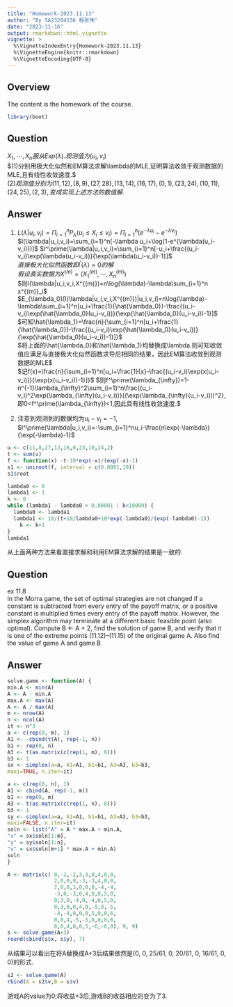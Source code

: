---
title: "Homework-2023.11.13"
author: "By SA23204156 程张伟"
date: "2023-11-16"
output: rmarkdown::html_vignette
vignette: >
  %\VignetteIndexEntry{Homework-2023.11.13}
  %\VignetteEngine{knitr::rmarkdown}
  %\VignetteEncoding{UTF-8}
---
   
## Overview  
   
The content is the homework of the course.

```{r,eval=FALSE}
library(boot)
```
## Question  
   
$X_1,\cdots,X_n服从Exp(\lambda).观测值为(u_i,v_i)$   
$(1)分别用极大化似然和EM算法求解\lambda的MLE,证明算法收敛于观测数据的MLE,且有线性收敛速度.$   
$(2)观测值分别为(11,12),(8,9),(27,28),(13,14),(16,17),(0,1),(23,24),(10,11),(24,25),(2,3),变成实现上述方法的数值解.$

   
## Answer   
 
(1)   
$L(\lambda|u_i,v_i)=\Pi_{i=1}^nP_{\lambda}(u_i\leq X_i\leq v_i)=\Pi_{i=1}^n(e^{-\lambda u_i}-e^{-\lambda v_i})$   
$l(\lambda|u_i,v_i)=\sum_{i=1}^n[-\lambda u_i+\log(1-e^{\lambda(u_i-v_i)})]$
$l^\prime(\lambda|u_i,v_i)=\sum_{i=1}^n[-u_i+\frac{(u_i-v_i)\exp(\lambda(u_i-v_i))}{\exp(\lambda(u_i-v_i))-1}]$   
$直接极大化似然函数即l^\prime(\lambda)=0的解$   
$假设真实数据为X^{(m)}=(X^{(m)}_1,\cdots,X^{(m)}_n)$   
$则l(\lambda|u_i,v_i,X^{(m)})=n\log(\lambda)-\lambda\sum_{i=1}^n x^{(m)}_i$   
$E_{\lambda_0}[l(\lambda|u_i,v_i,X^{(m)})|u_i,v_i]=n\log(\lambda)-\lambda\sum_{i=1}^n[u_i+\frac{1}{\hat{\lambda_0}}-\frac{(u_i-v_i)\exp(\hat{\lambda_0}(u_i-v_i))}{\exp(\hat{\lambda_0}(u_i-v_i))-1}]$   
$可知\hat{\lambda_1}=\frac{n}{\sum_{i=1}^n[u_i+\frac{1}{\hat{\lambda_0}}-\frac{(u_i-v_i)\exp(\hat{\lambda_0}(u_i-v_i))}{\exp(\hat{\lambda_0}(u_i-v_i))-1}]}$   
$将上面的\hat{\lambda_0}和\hat{\lambda_1}均替换成\lambda.则可知收敛值应满足与直接极大化似然函数求导后相同的结果，因此EM算法收敛到观测数据的MLE$  
$记f(x)=\frac{n}{\sum_{i=1}^n[u_i+\frac{1}{x}-\frac{(u_i-v_i)\exp(x(u_i-v_i))}{\exp(x(u_i-v_i))-1}]}$
$则f^\prime(\lambda_{\infty})=1-n^{-1}\lambda_{\infty}^2\sum_{i=1}^n\frac{(u_i-v_i)^2\exp(\lambda_{\infty}(u_i-v_i))}{(\exp(\lambda_{\infty}(u_i-v_i)))^2},即0<f^\prime(\lambda_{\infty})<1,因此具有线性收敛速度.$   
   
(2)   
注意到观测到的数据均为$u_i-v_i=-1$,   
$l^\prime(\lambda|u_i,v_i)=-\sum_{i=1}^nu_i-\frac{n\exp(-\lambda)}{\exp(-\lambda)-1}$
```{r,eval=FALSE}
u <- c(11,8,27,13,16,0,23,10,24,2)
t <- sum(u)
f <- function(x) -t-10*exp(-x)/(exp(-x)-1)
s1 <- uniroot(f, interval = c(0.0001,10))
s1$root
```

```{r,eval=FALSE}
lambda0 <- 0
lambda1 <- 1
k <- 0
while (lambda1 - lambda0 > 0.00001 | k<10000) {
  lambda0 <- lambda1
  lambda1 <- 10/(t+10/lambda0+10*exp(-lambda0)/(exp(-lambda0)-1))
    k <- k+1
}
lambda1
```
   
从上面两种方法来看直接求解和利用EM算法求解的结果是一致的.   
    
## Question  
   
ex 11.8   
In the Morra game, the set of optimal strategies are not changed if a constant
is subtracted from every entry of the payoff matrix, or a positive constant
is multiplied times every entry of the payoff matrix. However, the simplex
algorithm may terminate at a different basic feasible point (also optimal).
Compute B <- A + 2, find the solution of game B, and verify that it is one
of the extreme points (11.12)–(11.15) of the original game A. Also find the
value of game A and game B

   
## Answer    
   
```{r,eval=FALSE}
solve.game <- function(A) {
min.A <- min(A)
A <- A - min.A 
max.A <- max(A)
A <- A / max(A)
m <- nrow(A)
n <- ncol(A)
it <- n^3
a <- c(rep(0, m), 1) 
A1 <- -cbind(t(A), rep(-1, n)) 
b1 <- rep(0, n)
A3 <- t(as.matrix(c(rep(1, m), 0))) 
b3 <- 1
sx <- simplex(a=a, A1=A1, b1=b1, A3=A3, b3=b3,
maxi=TRUE, n.iter=it)

a <- c(rep(0, n), 1) 
A1 <- cbind(A, rep(-1, m)) 
b1 <- rep(0, m)
A3 <- t(as.matrix(c(rep(1, n), 0))) 
b3 <- 1
sy <- simplex(a=a, A1=A1, b1=b1, A3=A3, b3=b3,
maxi=FALSE, n.iter=it)
soln <- list("A" = A * max.A + min.A,
"x" = sx$soln[1:m],
"y" = sy$soln[1:n],
"v" = sx$soln[m+1] * max.A + min.A)
soln
}
```
   
```{r,eval=FALSE}
A <- matrix(c( 0,-2,-2,3,0,0,4,0,0,
               2,0,0,0,-3,-3,4,0,0,
               2,0,0,3,0,0,0,-4,-4,
               -3,0,-3,0,4,0,0,5,0,
               0,3,0,-4,0,-4,0,5,0,
               0,3,0,0,4,0,-5,0,-5,
               -4,-4,0,0,0,5,0,0,6,
               0,0,4,-5,-5,0,0,0,6,
               0,0,4,0,0,5,-6,-6,0), 9, 9)
s <- solve.game(A+3)
round(cbind(s$x, s$y), 7)
```
   
从结果可以看出在将A替换成A+3后结果依然是(0, 0, 25/61, 0, 20/61, 0, 16/61, 0, 0)的形式.   
   
```{r,eval=FALSE}
s2 <- solve.game(A)
rbind(A = s2$v,B = s$v)
```
   
游戏A的value为0;将收益+3后,游戏B的收益相应的变为了3.